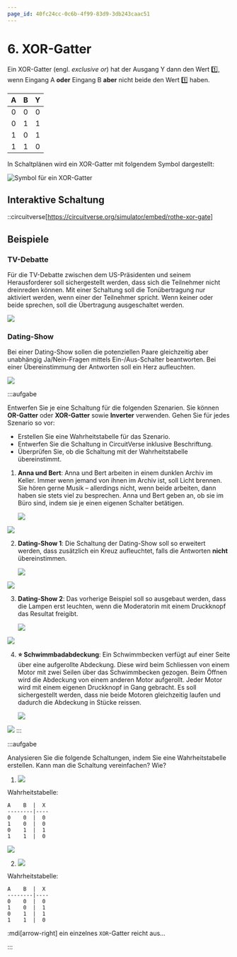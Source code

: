 ```yaml
---
page_id: 40fc24cc-0c6b-4f99-83d9-3db243caac51
---
```


# 6. XOR-Gatter

Ein XOR-Gatter (engl. *exclusive or*) hat der Ausgang Y dann den Wert 1️⃣, wenn Eingang A **oder** Eingang B **aber** nicht beide den Wert 1️⃣ haben.

<div className="slim-table">

|   A   |   B   |   Y   |
| :---: | :---: | :---: |
|   0   |   0   |   0   |
|   0   |   1   |   1   |
|   1   |   0   |   1   |
|   1   |   1   |   0   |
</div>

In Schaltplänen wird ein XOR-Gatter mit folgendem Symbol dargestellt:

![Symbol für ein XOR-Gatter](images/06-xor-gate.svg)

## Interaktive Schaltung

::circuitverse[https://circuitverse.org/simulator/embed/rothe-xor-gate]

## Beispiele

### TV-Debatte

Für die TV-Debatte zwischen dem US-Präsidenten und seinem Herausforderer soll sichergestellt werden, dass sich die Teilnehmer nicht dreinreden können. Mit einer Schaltung soll die Tonübertragung nur aktiviert werden, wenn einer der Teilnehmer spricht. Wenn keiner oder beide sprechen, soll die Übertragung ausgeschaltet werden.

![](images/06-presidential-debate.svg)


### Dating-Show

Bei einer Dating-Show sollen die potenziellen Paare gleichzeitig aber unabhängig Ja/Nein-Fragen mittels Ein-/Aus-Schalter beantworten. Bei einer Übereinstimmung der Antworten soll ein Herz aufleuchten.

![](images/06-dating-show.svg)

:::aufgabe
<Answer type="state" id="e4f4b7dc-4798-431b-8937-433534489d0b" />

Entwerfen Sie je eine Schaltung für die folgenden Szenarien. Sie können **OR-Gatter** oder **XOR-Gatter** sowie **Inverter** verwenden. Gehen Sie für jedes Szenario so vor:

- Erstellen Sie eine Wahrheitstabelle für das Szenario.
- Entwerfen Sie die Schaltung in CircuitVerse inklusive Beschriftung.
- Überprüfen Sie, ob die Schaltung mit der Wahrheitstabelle übereinstimmt.

1. **Anna und Bert**: Anna und Bert arbeiten in einem dunklen Archiv im Keller. Immer wenn jemand von ihnen im Archiv ist, soll Licht brennen. Sie hören gerne Musik – allerdings nicht, wenn beide arbeiten, dann haben sie stets viel zu besprechen. Anna und Bert geben an, ob sie im Büro sind, indem sie je einen eigenen Schalter betätigen.

    ![](images/06-ex-anna-bert.svg)

    <Answer type="text" id="5a90fb23-ee8e-4b25-93ca-796a5155371c" />

<Solution id="cd1f61e3-5a8e-4d54-8f64-1316d6f0268f">

![](images/06-ex-anna-bert-solution.svg)
</Solution>

2. **Dating-Show 1**: Die Schaltung der Dating-Show soll so erweitert werden, dass zusätzlich ein Kreuz aufleuchtet, falls die Antworten **nicht** übereinstimmen.

    ![](images/06-ex-dating-show-1.svg)

    <Answer type="text" id="5938ec48-8dc1-46c6-932d-befaeddca3f8" />

<Solution id="cd1f61e3-5a8e-4d54-8f64-1316d6f0268f">

![](images/06-ex-dating-show-1-solution.svg)
</Solution>

3. **Dating-Show 2**: Das vorherige Beispiel soll so ausgebaut werden, dass die Lampen erst leuchten, wenn die Moderatorin mit einem Druckknopf das Resultat freigibt.

    ![](images/06-ex-dating-show-2.svg)

    <Answer type="text" id="4fb183c7-6522-4c58-982f-1b7338d45509" />

<Solution id="cd1f61e3-5a8e-4d54-8f64-1316d6f0268f">

![](images/06-ex-dating-show-2-solution.svg)
</Solution>

4. **⭐️ Schwimmbadabdeckung**: Ein Schwimmbecken verfügt auf einer Seite über eine aufgerollte Abdeckung. Diese wird beim Schliessen von einem Motor mit zwei Seilen über das Schwimmbecken gezogen. Beim Öffnen wird die Abdeckung von einem anderen Motor aufgerollt. Jeder Motor wird mit einem eigenen Druckknopf in Gang gebracht. Es soll sichergestellt werden, dass nie beide Motoren gleichzeitig laufen und dadurch die Abdeckung in Stücke reissen.

    ![](images/06-ex-swimming-pool.svg)

    <Answer type="text" id="91489788-473e-49ca-bfde-fe34fa2f2b16" />

<Solution id="cd1f61e3-5a8e-4d54-8f64-1316d6f0268f">

![](images/06-ex-swimming-pool-solution.svg)
</Solution>
:::

:::aufgabe
<Answer type="state" id="3e27b438-ce03-4951-b85d-ba66a481c77b" />

Analysieren Sie die folgende Schaltungen, indem Sie eine Wahrheitstabelle erstellen. Kann man die Schaltung vereinfachen? Wie?

1. ![](images/06-cv-XOR-AND.png)

    <Answer type="text" id="075b07dc-2eb9-40a8-9a7c-338ba443b424" />

<Solution id="cd1f61e3-5a8e-4d54-8f64-1316d6f0268f">

Wahrheitstabelle:

```
A    B  |  X
--------|----
0    0  |  0
1    0  |  0
0    1  |  1
1    1  |  0
```

![](images/06-cv-XOR-AND-solution.png)

</Solution>

2. ![](images/06-cv-4-XOR.png)

    <Answer type="text" id="e12a6ab6-8bff-4084-859e-1e2a3db7c87d" />

<Solution id="cd1f61e3-5a8e-4d54-8f64-1316d6f0268f">

Wahrheitstabelle:

```
A    B  |  X
--------|----
0    0  |  0
1    0  |  1
0    1  |  1
1    1  |  0
```

:mdi[arrow-right] ein einzelnes `XOR`-Gatter reicht aus...

</Solution>
:::

